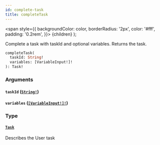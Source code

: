 ```yaml
---
id: complete-task
title: completeTask
---
```


<span
style={{
      backgroundColor: color,
      borderRadius: '2px',
      color: '#fff',
      padding: '0.2rem',
    }}>
{children}
</span>
);

Complete a task with taskId and optional variables. Returns the task.

```graphql
completeTask(
  taskId: String!
  variables: [VariableInput!]!
): Task!

```

### Arguments

#### `taskId` ([`String!`](/docs/apis-clients/tasklist-api/scalars/string))

#### `variables` ([`[VariableInput!]!`](/docs/apis-clients/tasklist-api/inputs/variable-input))

### Type

#### [`Task`](/docs/apis-clients/tasklist-api/objects/task)

Describes the User task
